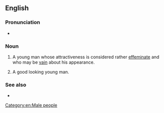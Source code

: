 ==English==

===Pronunciation===
* {{audio|en|En-au-pretty boy.ogg|Audio (AU)}}

===Noun===
{{en-noun}}

# {{lb|en|pejorative|slang}} A young man whose attractiveness is considered rather [[effeminate]] and who may be [[vain]] about his appearance.
# {{lb|en|slang|usually used by girls or women}} A good looking young man.

===See also===
* {{l|en|who's a pretty boy then}}

[[Category:en:Male people]]